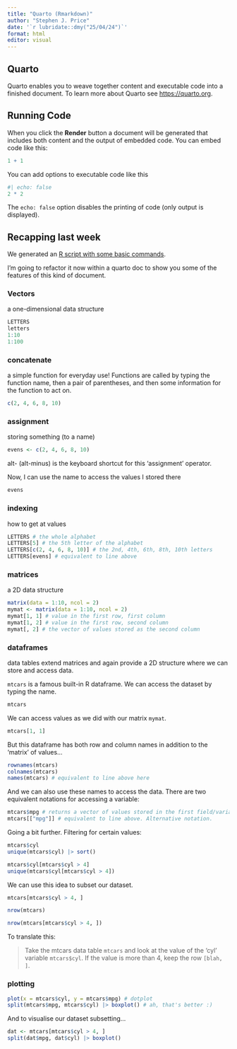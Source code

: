 ```yaml
---
title: "Quarto (Rmarkdown)"
author: "Stephen J. Price"
date: '`r lubridate::dmy("25/04/24")`'
format: html
editor: visual
---
```


## Quarto

Quarto enables you to weave together content and executable code into a finished document. To learn more about Quarto see <https://quarto.org>.

## Running Code

When you click the **Render** button a document will be generated that includes both content and the output of embedded code. You can embed code like this:

```r
1 + 1
```

You can add options to executable code like this

```r
#| echo: false
2 * 2
```

The `echo: false` option disables the printing of code (only output is displayed).

## Recapping last week

We generated an [R script with some basic commands](https://github.com/cityandguilds/coffee_code/blob/main/R/1_getting_started.R).

I'm going to refactor it now within a quarto doc to show you some of the features of this kind of document.

### Vectors

a one-dimensional data structure

```r
LETTERS
letters
1:10
1:100

```

### concatenate

a simple function for everyday use! Functions are called by typing the function name, then a pair of parentheses, and then some information for the function to act on.

```r
c(2, 4, 6, 8, 10)

```

### assignment

storing something (to a name)

```r
evens <- c(2, 4, 6, 8, 10)

```

alt- (alt-minus) is the keyboard shortcut for this 'assignment' operator.

Now, I can use the name to access the values I stored there

```r
evens

```

### indexing

how to get at values

```r
LETTERS # the whole alphabet
LETTERS[5] # the 5th letter of the alphabet
LETTERS[c(2, 4, 6, 8, 10)] # the 2nd, 4th, 6th, 8th, 10th letters
LETTERS[evens] # equivalent to line above

```

### matrices

a 2D data structure

```r
matrix(data = 1:10, ncol = 2)
mymat <- matrix(data = 1:10, ncol = 2)
mymat[1, 1] # value in the first row, first column
mymat[1, 2] # value in the first row, second column
mymat[, 2] # the vector of values stored as the second column

```

### dataframes

data tables extend matrices and again provide a 2D structure where we can store and access data.

`mtcars` is a famous built-in R dataframe. We can access the dataset by typing the name.

```r
mtcars 

```

We can access values as we did with our matrix `mymat`.

```r
mtcars[1, 1]
```

But this dataframe has both row and column names in addition to the 'matrix' of values...

```r
rownames(mtcars)
colnames(mtcars)
names(mtcars) # equivalent to line above here

```

And we can also use these names to access the data. There are two equivalent notations for accessing a variable:

```r
mtcars$mpg # returns a vector of values stored in the first field/variable in the mtcars dataframe 
mtcars[["mpg"]] # equivalent to line above. Alternative notation.

```

Going a bit further. Filtering for certain values:

```r
mtcars$cyl
unique(mtcars$cyl) |> sort()

mtcars$cyl[mtcars$cyl > 4]
unique(mtcars$cyl[mtcars$cyl > 4])

```

We can use this idea to subset our dataset.

```r
mtcars[mtcars$cyl > 4, ]

nrow(mtcars)

nrow(mtcars[mtcars$cyl > 4, ])

```

To translate this:

> Take the mtcars data table `mtcars` and look at the value of the 'cyl' variable `mtcars$cyl`. If the value is more than 4, keep the row `[blah, ]`.

### plotting

```r
plot(x = mtcars$cyl, y = mtcars$mpg) # dotplot 
split(mtcars$mpg, mtcars$cyl) |> boxplot() # ah, that's better :)

```

And to visualise our dataset subsetting...

```r
dat <- mtcars[mtcars$cyl > 4, ]
split(dat$mpg, dat$cyl) |> boxplot()

```
